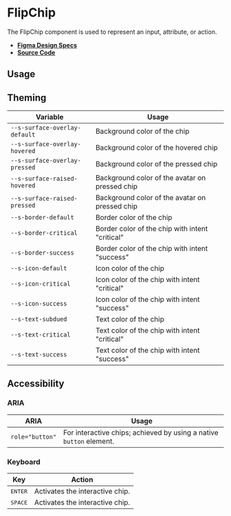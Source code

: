 
<Meta title="Components/FlipChip" />

# FlipChip

The FlipChip component is used to represent an input, attribute, or action.

- **[Figma Design Specs](https://www.figma.com/file/iRHiAFsHxnzux8gQ9EjlZe/Flip-Components?node-id=2%3A19)**
- **[Source Code](https://github.com/flip-corp/swirl/tree/main/packages/swirl-components/src/components/flip-chip)**

## Usage

<Canvas withSource="open">
  <Story id="components-flipchip--flip-chip" />
</Canvas>

<ArgsTable story="." />

## Theming

| Variable                      | Usage                                           |
| ----------------------------- | ----------------------------------------------- |
| `--s-surface-overlay-default` | Background color of the chip                    |
| `--s-surface-overlay-hovered` | Background color of the hovered chip            |
| `--s-surface-overlay-pressed` | Background color of the pressed chip            |
| `--s-surface-raised-hovered`  | Background color of the avatar on pressed chip  |
| `--s-surface-raised-pressed`  | Background color of the avatar on pressed chip  |
| `--s-border-default`          | Border color of the chip                        |
| `--s-border-critical`         | Border color of the chip with intent "critical" |
| `--s-border-success`          | Border color of the chip with intent "success"  |
| `--s-icon-default`            | Icon color of the chip                          |
| `--s-icon-critical`           | Icon color of the chip with intent "critical"   |
| `--s-icon-success`            | Icon color of the chip with intent "success"    |
| `--s-text-subdued`            | Text color of the chip                          |
| `--s-text-critical`           | Text color of the chip with intent "critical"   |
| `--s-text-success`            | Text color of the chip with intent "success"    |

## Accessibility

### ARIA

| ARIA            | Usage                                                               |
| --------------- | ------------------------------------------------------------------- |
| `role="button"` | For interactive chips; achieved by using a native `button` element. |

### Keyboard

| Key              | Action                          |
| ---------------- | ------------------------------- |
| <kbd>ENTER</kbd> | Activates the interactive chip. |
| <kbd>SPACE</kbd> | Activates the interactive chip. |
